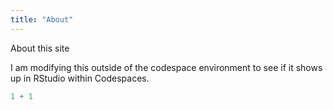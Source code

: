 ```yaml
---
title: "About"
---
```


About this site

I am modifying this outside of the codespace environment to see if it shows up in RStudio within Codespaces.

```r
1 + 1
```

